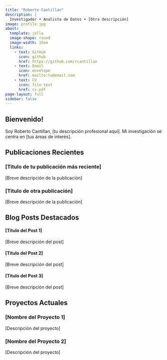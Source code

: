 ```yaml
---
title: "Roberto Cantillan"
description: |
  Investigador • Analista de Datos • [Otra descripción]
image: profile.jpg
about:
  template: jolla
  image-shape: round
  image-width: 15em
  links:
    - text: GitHub
      icon: github
      href: https://github.com/rcantillan
    - text: Email
      icon: envelope
      href: mailto:tu@email.com
    - text: CV
      icon: file-text
      href: cv.pdf
page-layout: full
sidebar: false
---
```


:::{.column-page}

## Bienvenido! {.welcome}

Soy Roberto Cantillan, [tu descripción profesional aquí]. Mi investigación se centra en [tus áreas de interés].

## Publicaciones Recientes {.publications}

::: {.grid}

::: {.g-col-12 .g-col-md-6}
### [Título de tu publicación más reciente]
[Breve descripción de la publicación]
:::

::: {.g-col-12 .g-col-md-6}
### [Título de otra publicación]
[Breve descripción de la publicación]
:::

:::

## Blog Posts Destacados {.featured-posts}

::: {.grid}

::: {.g-col-12 .g-col-md-4}
#### [Título del Post 1]
[Breve descripción del post]
:::

::: {.g-col-12 .g-col-md-4}
#### [Título del Post 2]
[Breve descripción del post]
:::

::: {.g-col-12 .g-col-md-4}
#### [Título del Post 3]
[Breve descripción del post]
:::

:::

## Proyectos Actuales {.current-projects}

::: {.grid}

::: {.g-col-12 .g-col-md-6}
### [Nombre del Proyecto 1]
[Descripción del proyecto]
:::

::: {.g-col-12 .g-col-md-6}
### [Nombre del Proyecto 2]
[Descripción del proyecto]
:::

:::

:::